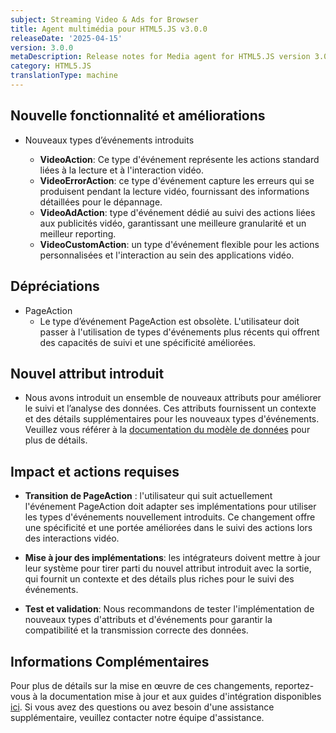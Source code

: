 ```yaml
---
subject: Streaming Video & Ads for Browser
title: Agent multimédia pour HTML5.JS v3.0.0
releaseDate: '2025-04-15'
version: 3.0.0
metaDescription: Release notes for Media agent for HTML5.JS version 3.0.0
category: HTML5.JS
translationType: machine
---
```


## Nouvelle fonctionnalité et améliorations

* Nouveaux types d’événements introduits

  * **VideoAction**: Ce type d&apos;événement représente les actions standard liées à la lecture et à l&apos;interaction vidéo.
  * **VideoErrorAction**: ce type d&apos;événement capture les erreurs qui se produisent pendant la lecture vidéo, fournissant des informations détaillées pour le dépannage.
  * **VideoAdAction**: type d&apos;événement dédié au suivi des actions liées aux publicités vidéo, garantissant une meilleure granularité et un meilleur reporting.
  * **VideoCustomAction**: un type d&apos;événement flexible pour les actions personnalisées et l&apos;interaction au sein des applications vidéo.

## Dépréciations

* PageAction
  * Le type d’événement PageAction est obsolète. L&apos;utilisateur doit passer à l&apos;utilisation de types d&apos;événements plus récents qui offrent des capacités de suivi et une spécificité améliorées.

## Nouvel attribut introduit

* Nous avons introduit un ensemble de nouveaux attributs pour améliorer le suivi et l’analyse des données. Ces attributs fournissent un contexte et des détails supplémentaires pour les nouveaux types d&apos;événements. Veuillez vous référer à la [documentation du modèle de données](https://github.com/newrelic/video-html5-js/blob/v3.0.0/DATAMODEL.md) pour plus de détails.

## Impact et actions requises

* **Transition de PageAction** : l&apos;utilisateur qui suit actuellement l&apos;événement PageAction doit adapter ses implémentations pour utiliser les types d&apos;événements nouvellement introduits. Ce changement offre une spécificité et une portée améliorées dans le suivi des actions lors des interactions vidéo.

* **Mise à jour des implémentations**: les intégrateurs doivent mettre à jour leur système pour tirer parti du nouvel attribut introduit avec la sortie, qui fournit un contexte et des détails plus riches pour le suivi des événements.

* **Test et validation**: Nous recommandons de tester l&apos;implémentation de nouveaux types d&apos;attributs et d&apos;événements pour garantir la compatibilité et la transmission correcte des données.

## Informations Complémentaires

Pour plus de détails sur la mise en œuvre de ces changements, reportez-vous à la documentation mise à jour et aux guides d&apos;intégration disponibles [ici](https://github.com/newrelic/video-html5-js/blob/master/README.md). Si vous avez des questions ou avez besoin d&apos;une assistance supplémentaire, veuillez contacter notre équipe d&apos;assistance.